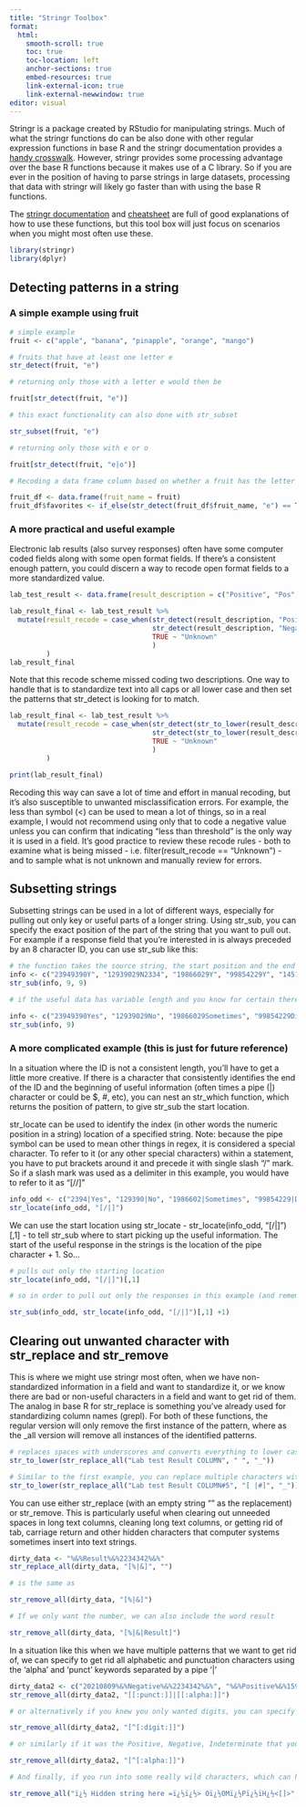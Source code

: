 ```yaml
---
title: "Stringr Toolbox"
format: 
  html:
    smooth-scroll: true
    toc: true
    toc-location: left
    anchor-sections: true
    embed-resources: true
    link-external-icon: true
    link-external-newwindow: true
editor: visual
---
```


Stringr is a package created by RStudio for manipulating strings. Much of what the stringr functions do can be also done with other regular expression functions in base R and the stringr documentation provides a [handy crosswalk](https://stringr.tidyverse.org/articles/from-base.html). However, stringr provides some processing advantage over the base R functions because it makes use of a C library. So if you are ever in the position of having to parse strings in large datasets, processing that data with stringr will likely go faster than with using the base R functions.

The [stringr documentation](https://stringr.tidyverse.org/index.html) and [cheatsheet](https://github.com/rstudio/cheatsheets/blob/master/strings.pdf) are full of good explanations of how to use these functions, but this tool box will just focus on scenarios when you might most often use these.

```r
library(stringr)
library(dplyr)
```

## Detecting patterns in a string

### A simple example using fruit

```r

# simple example
fruit <- c("apple", "banana", "pinapple", "orange", "mango")

# fruits that have at least one letter e
str_detect(fruit, "e")

# returning only those with a letter e would then be

fruit[str_detect(fruit, "e")]

# this exact functionality can also done with str_subset

str_subset(fruit, "e")

# returning only those with e or o

fruit[str_detect(fruit, "e|o")]

# Recoding a data frame column based on whether a fruit has the letter e 

fruit_df <- data.frame(fruit_name = fruit)
fruit_df$favorites <- if_else(str_detect(fruit_df$fruit_name, "e") == T, "Favorite", "Not Favorite")

```

### A more practical and useful example

Electronic lab results (also survey responses) often have some computer coded fields along with some open format fields. If there's a consistent enough pattern, you could discern a way to recode open format fields to a more standardized value.

```r

lab_test_result <- data.frame(result_description = c("Positive", "Pos", "Negative", "Test result positive", "Result exceeded threshold", "Test result negative", "Below threshold", "BT<234 conc", "LCC-23940930 Pos 20210922", "QLC233490903 Below Thrshold"))

lab_result_final <- lab_test_result %>%
  mutate(result_recode = case_when(str_detect(result_description, "Positive|Pos|exceeded") == T ~ "Positive",
                                   str_detect(result_description, "Negative|Below|<") == T ~ "Negative",
                                   TRUE ~ "Unknown"
                                   )
         )
lab_result_final


```

Note that this recode scheme missed coding two descriptions. One way to handle that is to standardize text into all caps or all lower case and then set the patterns that str_detect is looking for to match.

```r

lab_result_final <- lab_test_result %>%
  mutate(result_recode = case_when(str_detect(str_to_lower(result_description), "positive|pos|exceeded") == T ~ "Positive",
                                   str_detect(str_to_lower(result_description), "negative|below|<") == T ~ "Negative",
                                   TRUE ~ "Unknown"
                                   )
         )

print(lab_result_final)

```

Recoding this way can save a lot of time and effort in manual recoding, but it's also susceptible to unwanted misclassification errors. For example, the less than symbol (\<) can be used to mean a lot of things, so in a real example, I would not recommend using only that to code a negative value unless you can confirm that indicating "less than threshold" is the only way it is used in a field. It's good practice to review these recode rules - both to examine what is being missed - i.e. filter(result_recode == "Unknown") - and to sample what is not unknown and manually review for errors.

## Subsetting strings

Subsetting strings can be used in a lot of different ways, especially for pulling out only key or useful parts of a longer string. Using str_sub, you can specify the exact position of the part of the string that you want to pull out. For example if a response field that you're interested in is always preceded by an 8 character ID, you can use str_sub like this:

```r

# the function takes the source string, the start position and the end position. In this case, it is length of 1 so the start and end positions are both 9.
info <- c("23949390Y", "12939029N2334", "19866029Y", "99854229Y", "14515697U")
str_sub(info, 9, 9)

# if the useful data has variable length and you know for certain there's nothing else after the meaningful part, you can leave off the end position and it will default to take the rest of whatever is in the vector

info <- c("23949390Yes", "12939029No", "19866029Sometimes", "99854229Disagree", "14515697Carrots")
str_sub(info, 9)
```

### A more complicated example (this is just for future reference)

In a situation where the ID is not a consistent length, you'll have to get a little more creative. If there is a character that consistently identifies the end of the ID and the beginning of useful information (often times a pipe (\|) character or could be \$, #, etc), you can nest an str_which function, which returns the position of pattern, to give str_sub the start location.

str_locate can be used to identify the index (in other words the numeric position in a string) location of a specified string. Note: because the pipe symbol can be used to mean other things in regex, it is considered a special character. To refer to it (or any other special characters) within a statement, you have to put brackets around it and precede it with single slash "/" mark. So if a slash mark was used as a delimiter in this example, you would have to refer to it as "\[//\]"

```r

info_odd <- c("2394|Yes", "129390|No", "1986602|Sometimes", "99854229|Disagree", "12|Carrots")
str_locate(info_odd, "[/|]")
```

We can use the start location using str_locate - str_locate(info_odd, "\[/\|\]")\[,1\] - to tell str_sub where to start picking up the useful information. The start of the useful response in the strings is the location of the pipe character + 1. So...

```r

# pulls out only the starting location
str_locate(info_odd, "[/|]")[,1]

# so in order to pull out only the responses in this example (and remember to add the + 1 in order to avoid also picking up the pipes), 

str_sub(info_odd, str_locate(info_odd, "[/|]")[,1] +1)

```

## Clearing out unwanted character with str_replace and str_remove

This is where we might use stringr most often, when we have non-standardized information in a field and want to standardize it, or we know there are bad or non-useful characters in a field and want to get rid of them. The analog in base R for str_replace is something you've already used for standardizing column names (grepl). For both of these functions, the regular version will only remove the first instance of the pattern, where as the \_all version will remove all instances of the identified patterns.

```r

# replaces spaces with underscores and converts everything to lower case
str_to_lower(str_replace_all("Lab test Result COLUMN", " ", "_"))

# Similar to the first example, you can replace multiple characters with underscore using the pipe "|" character
str_to_lower(str_replace_all("Lab test Result COLUMN#5", "[ |#]", "_"))

```

You can use either str_replace (with an empty string "" as the replacement) or str_remove. This is particularly useful when clearing out unneeded spaces in long text columns, cleaning long text columns, or getting rid of tab, carriage return and other hidden characters that computer systems sometimes insert into text strings.

```r

dirty_data <- "%&%Result%&%2234342%&%"
str_replace_all(dirty_data, "[%|&]", "")

# is the same as

str_remove_all(dirty_data, "[%|&]")

# If we only want the number, we can also include the word result

str_remove_all(dirty_data, "[%|&|Result]")

```

In a situation like this when we have multiple patterns that we want to get rid of, we can specify to get rid all alphabetic and punctuation characters using the 'alpha' and 'punct' keywords separated by a pipe '\|'

```r

dirty_data2 <- c("20210809%&%Negative%&%2234342%&%", "%&%Positive%&%159481%&%", "%&%Indeterminate%&%157781%&%")
str_remove_all(dirty_data2, "[[:punct:]]|[[:alpha:]]")

# or alternatively if you knew you only wanted digits, you can specify remove everything except digits using a carat '^' symbol after the first bracket like this

str_remove_all(dirty_data2, "[^[:digit:]]")

# or similarly if it was the Positive, Negative, Indeterminate that you wanted, you could specify removing everything but alpha

str_remove_all(dirty_data2, "[^[:alpha:]]")

# And finally, if you run into some really wild characters, which can happen when data are stored in different operating systems, you can get rid of those characters by specifying removal of all characters except for ASCII recognized characters

str_remove_all("ï¿½ Hidden string here =ï¿½ï¿½> Oï¿½OMï¿½Pï¿½ïH¿½<[]>", "[^[:ASCII:]]")

```
